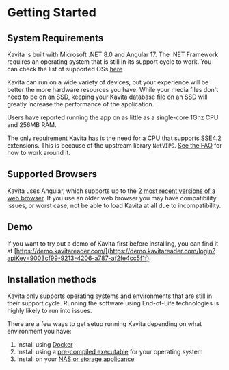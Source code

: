 
# Getting Started

## System Requirements

Kavita is built with Microsoft .NET 8.0 and Angular 17. The .NET Framework requires an operating system that is still in its support cycle to work. You can check the list of supported OSs [here](https://github.com/dotnet/core/blob/main/release-notes/8.0/supported-os.md)

Kavita can run on a wide variety of devices, but your experience will be better the more hardware resources you have. While your media files don't need to be on an SSD, keeping your Kavita database file on an SSD will greatly increase the performance of the application. 

Users have reported running the app on as little as a single-core 1Ghz CPU and 256MB RAM. 

The only requirement Kavita has is the need for a CPU that supports SSE4.2 extensions. This is because of the upstream library `NetVIPS`. [See the FAQ](../troubleshooting/faq.mdx#q-what-is-the-netvips-dependency-and-what-does-it-mean-if-i-cant-run-it) for how to work around it. 

## Supported Browsers 

Kavita uses Angular, which supports up to the [2 most recent versions of a web browser](https://angular.dev/reference/versions#browser-support). If you use an older web browser you may have compatibility issues, or worst case, not be able to load Kavita at all due to incompatibility. 

## Demo

If you want to try out a demo of Kavita first before installing, you can find it at [https://demo.kavitareader.com/](https://demo.kavitareader.com/login?apiKey=9003cf99-9213-4206-a787-af2fe4cc5f1f).

## Installation methods

Kavita only supports operating systems and environments that are still in their support cycle. Running the software using End-of-Life technologies is highly likely to run into issues. 

There are a few ways to get setup running Kavita depending on what environment you have:

1. Install using [Docker](/installation/docker)
2. Install using a [pre-compiled executable](/installation/native) for your operating system
3. Install on your [NAS or storage applicance](/installation/nas)
